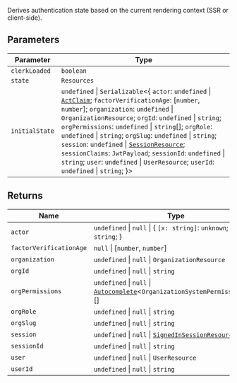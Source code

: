 Derives authentication state based on the current rendering context (SSR or client-side).

## Parameters

| Parameter | Type |
| ------ | ------ |
| `clerkLoaded` | `boolean` |
| `state` | `Resources` |
| `initialState` | `undefined` \| `Serializable`\<\{ `actor`: `undefined` \| [`ActClaim`](../../../types/interfaces/act-claim.mdx); `factorVerificationAge`: \[`number`, `number`\]; `organization`: `undefined` \| `OrganizationResource`; `orgId`: `undefined` \| `string`; `orgPermissions`: `undefined` \| `string`[]; `orgRole`: `undefined` \| `string`; `orgSlug`: `undefined` \| `string`; `session`: `undefined` \| [`SessionResource`](../../../types/interfaces/session-resource.mdx); `sessionClaims`: `JwtPayload`; `sessionId`: `undefined` \| `string`; `user`: `undefined` \| `UserResource`; `userId`: `undefined` \| `string`; \}\> |

## Returns

| Name | Type |
| ------ | ------ |
| <a id="actor"></a> `actor` | `undefined` \| `null` \| \{ `[x: string]`: `unknown`; `sub`: `string`; \} |
| <a id="factorverificationage"></a> `factorVerificationAge` | `null` \| \[`number`, `number`\] |
| <a id="organization"></a> `organization` | `undefined` \| `null` \| `OrganizationResource` |
| <a id="orgid"></a> `orgId` | `undefined` \| `null` \| `string` |
| <a id="orgpermissions"></a> `orgPermissions` | `undefined` \| `null` \| [`Autocomplete`](../../../types/type-aliases/autocomplete.mdx)\<`OrganizationSystemPermissionKey`\>[] |
| <a id="orgrole"></a> `orgRole` | `undefined` \| `null` \| `string` |
| <a id="orgslug"></a> `orgSlug` | `undefined` \| `null` \| `string` |
| <a id="session"></a> `session` | `undefined` \| `null` \| [`SignedInSessionResource`](../../../types/type-aliases/signed-in-session-resource.mdx) |
| <a id="sessionid"></a> `sessionId` | `undefined` \| `null` \| `string` |
| <a id="user"></a> `user` | `undefined` \| `null` \| `UserResource` |
| <a id="userid"></a> `userId` | `undefined` \| `null` \| `string` |
